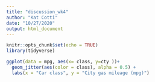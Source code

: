 ```yaml
---
title: "discussion_wk4"
author: "Kat Cotti"
date: "10/27/2020"
output: html_document
---
```


```r
knitr::opts_chunk$set(echo = TRUE)
library(tidyverse)
```

```r
ggplot(data = mpg, aes(x= class, y=cty ))+
  geom_jitter(aes(color = class), alpha = 0.5) +
  labs(x = "Car class", y = "City gas mileage (mpg)")
```

